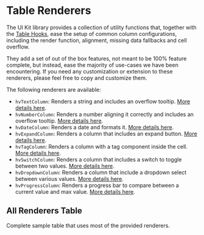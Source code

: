 
<Meta title="Visualizations/Table/Table Renderers" />

# Table Renderers

The UI Kit library provides a collection of utility functions that, together with the [Table Hooks](/docs/guides-table-table-hooks--use-hv-hooks-story),
ease the setup of common column configurations, including the render function, alignment, missing data fallbacks and cell overflow.

They add a set of out of the box features, not meant to be 100% feature complete, but instead, ease the majority of use-cases we have been encountering.
If you need any customization or extension to these renderers, please feel free to copy and customize them.

The following renderers are available:

- `hvTextColumn`: Renders a string and includes an overflow tooltip. [More details here](/docs/guides-table-table-renderers-renderers-text-column-renderer--text-column-renderer-story).
- `hvNumberColumn`: Renders a number aligning it correctly and includes an overflow tooltip. [More details here](/docs/guides-table-table-renderers-renderers-number-column-renderer--number-column-renderer-story).
- `hvDateColumn`: Renders a date and formats it. [More details here](/docs/guides-table-table-renderers-renderers-date-column-renderer--date-column-renderer-story).
- `hvExpandColumn`: Renders a column that includes an expand button. [More details here](/docs/guides-table-table-renderers-renderers-expand-column-renderer--expand-column-renderer-story).
- `hvTagColumn`: Renders a column with a tag component inside the cell. [More details here](/docs/guides-table-table-renderers-renderers-tag-column-renderer--tag-column-renderer-story).
- `hvSwitchColumn`: Renders a column that includes a switch to toggle between two values. [More details here](/docs/guides-table-table-renderers-renderers-switch-column-renderer--switch-column-renderer-story).
- `hvDropdownColumn`: Renders a column that include a dropdown select between various values. [More details here](/docs/guides-table-table-renderers-renderers-dropdown-column-renderer--dropdown-column-renderer-story).
- `hvProgressColumn`: Renders a progress bar to compare between a current value and max value. [More details here](/docs/guides-table-table-renderers-renderers-progress-column-renderer--progress-column-renderer-story).

## All Renderers Table

Complete sample table that uses most of the provided renderers.

<Canvas>
  <Story name="Table Renderers" story={AllColumnRenderersStory} />
</Canvas>

